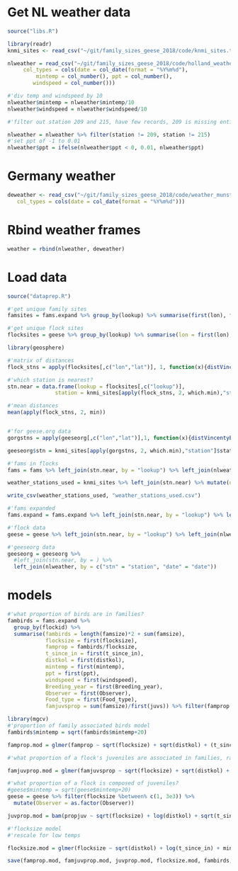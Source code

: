 # Get NL weather data

```r
source("libs.R")
```

```r
library(readr)
knmi_sites <- read_csv("~/git/family_sizes_geese_2018/code/knmi_sites.txt")
```


```r
nlweather = read_csv("~/git/family_sizes_geese_2018/code/holland_weather.txt",
     col_types = cols(date = col_date(format = "%Y%m%d"),
         mintemp = col_number(), ppt = col_number(),
        windspeed = col_number()))

#'div temp and windspeed by 10
nlweather$mintemp = nlweather$mintemp/10
nlweather$windspeed = nlweather$windspeed/10

#'filter out station 209 and 215, have few records, 209 is missing entirely

nlweather = nlweather %>% filter(station != 209, station != 215)
#'set ppt of -1 to 0.01
nlweather$ppt = ifelse(nlweather$ppt < 0, 0.01, nlweather$ppt)
```

# Germany weather

```r
deweather <- read_csv("~/git/family_sizes_geese_2018/code/weather_munster.csv",
   col_types = cols(date = col_date(format = "%Y%m%d")))
```

# Rbind weather frames

```r
weather = rbind(nlweather, deweather)
```


# Load data

```r
source("dataprep.R")
```

```r
#'get unique family sites
famsites = fams.expand %>% group_by(lookup) %>% summarise(first(lon), first(lat))

#'get unique flock sites
flocksites = geese %>% group_by(lookup) %>% summarise(lon = first(lon), lat = first(lat))
```

```r
library(geosphere)

#'matrix of distances
flock_stns = apply(flocksites[,c("lon","lat")], 1, function(x){distVincentyEllipsoid(p1 = x, p2 = knmi_sites[,c("lon","lat")])})/1000

#'which station is nearest?
stn.near = data.frame(lookup = flocksites[,c("lookup")],
               station = knmi_sites[apply(flock_stns, 2, which.min),"station"])

#'mean distances
mean(apply(flock_stns, 2, min))


#'for geese.org data
gorgstns = apply(geeseorg[,c("lon","lat")],1, function(x){distVincentyEllipsoid(p1 = x, p2 = knmi_sites[,c("lon","lat")])})/1000

geeseorg$stn = knmi_sites[apply(gorgstns, 2, which.min),"station"]$station


```

```r
#'fams in flocks
fams = fams %>% left_join(stn.near, by = "lookup") %>% left_join(nlweather, by = c("station", "time" = "date"))

weather_stations_used = knmi_sites %>% left_join(stn.near) %>% mutate(used = !is.na(lookup))

write_csv(weather_stations_used, "weather_stations_used.csv")

#'fams expanded
fams.expand = fams.expand %>% left_join(stn.near, by = "lookup") %>% left_join(nlweather, by = c("station", "time" = "date"))

#'flock data
geese = geese %>% left_join(stn.near, by = "lookup") %>% left_join(nlweather, by = c("station","time"="date"))

#'geeseorg data
geeseorg = geeseorg %>% 
  #left_join(stn.near, by = ) %>% 
  left_join(nlweather, by = c("stn" = "station", "date" = "date"))
```

# models

```r
#'what proportion of birds are in families?
fambirds = fams.expand %>% 
  group_by(flockid) %>% 
  summarise(fambirds = length(famsize)*2 + sum(famsize), 
            flocksize = first(flocksize), 
            famprop = fambirds/flocksize, 
            t_since_in = first(t_since_in), 
            distkol = first(distkol), 
            mintemp = first(mintemp), 
            ppt = first(ppt), 
            windspeed = first(windspeed), 
            Breeding_year = first(Breeding_year), 
            Observer = first(Observer), 
            Food_type = first(Food_type), 
            famjuvsprop = sum(famsize)/first(juvs)) %>% filter(famprop <= 1, famjuvsprop <=1)
```


```r
library(mgcv)
#'proportion of family associated birds model
fambirds$mintemp = sqrt(fambirds$mintemp+20)

famprop.mod = glmer(famprop ~ sqrt(flocksize) + sqrt(distkol) + (t_since_in)+ (1|Breeding_year) + (1|Observer), data = fambirds %>% filter(famprop <= 1, flocksize <= 3000), family = "binomial")
```

```r
#'what proportion of a flock's juveniles are associated in families, rather than being independent?

famjuvprop.mod = glmer(famjuvsprop ~ sqrt(flocksize) + sqrt(distkol) + (t_since_in) + (1|Breeding_year) + (1|Observer), data = fambirds %>% filter(famprop <= 1, flocksize <=3e3), family = "binomial")
```

```r
#'what proportion of a flock is composed of juveniles?
#geese$mintemp = sqrt(geese$mintemp+20)
geese = geese %>% filter(flocksize %between% c(1, 3e3)) %>% 
  mutate(Observer = as.factor(Observer))

juvprop.mod = bam(propjuv ~ sqrt(flocksize) + log(distkol) + sqrt(t_since_in) + s(Breeding_year, bs = "re") + s(Observer, bs = "re"), data = geese, family = binomial)

```


```r
#'flocksize model
#'rescale for low temps

flocksize.mod = glmer(flocksize ~ sqrt(distkol) + log(t_since_in) + mintemp + (1|Observer)+ (1|Breeding_year), data = geese, family = "poisson")
```

```r
save(famprop.mod, famjuvprop.mod, juvprop.mod, flocksize.mod, fambirds, geese, geeseorg,file = "generated_data/mods_flocklevel.rdata")
```

